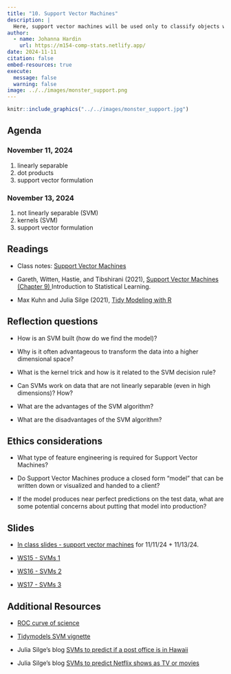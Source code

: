 ```yaml
---
title: "10. Support Vector Machines"
description: |
  Here, support vector machines will be used only to classify objects which can be categorized into one of exactly two classes.  As with other classification and regression methods, support vector machines as a method can be used more generally.  However, we will work to understand the mathematical derivation of the binary-classification SVM. 
author:
  - name: Johanna Hardin
    url: https://m154-comp-stats.netlify.app/  
date: 2024-11-11
citation: false
embed-resources: true
execute: 
  message: false
  warning: false
image: ../../images/monster_support.png
---
```



```r
knitr::include_graphics("../../images/monster_support.jpg")
```

## Agenda <i class="fas fa-calendar-alt" target="_blank"></i>

### November 11, 2024

1. linearly separable
2. dot products
3. support vector formulation

### November 13, 2024

1. not linearly separable (SVM)
2. kernels (SVM)
3. support vector formulation

## Readings <i class="fas fa-book-open"></i> 

* Class notes: <a href = "https://st47s.com/Math154/Notes/08-classification.html#support-vector-machines" target= "_blank">Support Vector Machines</a>

* Gareth, Witten, Hastie, and Tibshirani (2021), <a href = "https://www.statlearning.com/" target = "_blank">Support Vector Machines (Chapter 9) </a> Introduction to Statistical Learning.

* Max Kuhn and Julia Silge (2021), <a href = "https://www.tmwr.org/" target = "_blank">Tidy Modeling with R</a>


## Reflection questions <i class="fas fa-lightbulb"></i>

* How is an SVM built (how do we find the model)?

* Why is it often advantageous to transform the data into a higher dimensional space?

* What is the kernel trick and how is it related to the SVM decision rule?

* Can SVMs work on data that are not linearly separable (even in high dimensions)?  How?

* What are the advantages of the SVM algorithm?

* What are the disadvantages of the SVM algorithm?

## Ethics considerations <i class="fas fa-balance-scale"></i> 

* What type of feature engineering is required for Support Vector Machines?

* Do Support Vector Machines produce a closed form "model" that can be written down or visualized and handed to a client?

* If the model produces near perfect predictions on the test data, what are some potential concerns about putting that model into production?

## Slides <i class="fas fa-desktop"></i> 


* <a href = "https://m154-comp-stats.netlify.app/slides/2024-11-11-svm" target = "_blank">In class slides - support vector machines</a> for 11/11/24 + 11/13/24.

* <a href = "https://m154-comp-stats.netlify.app/handout/ws15_m154_f24_svm1.pdf" target = "_blank">WS15 - SVMs 1</a>

* <a href = "https://m154-comp-stats.netlify.app/handout/ws16_m154_f24_svm2.pdf" target = "_blank">WS16 - SVMs 2</a>


* <a href = "https://m154-comp-stats.netlify.app/handout/ws17_m154_f24_svm3.pdf" target = "_blank">WS17 - SVMs 3</a>


## Additional Resources <i class="fas fa-laptop"></i> 

* <a href = "http://simplystatistics.org/2013/08/01/the-roc-curves-of-science/" target = "_blank">ROC curve of science</a>

* <a href = "https://www.tidymodels.org/learn/work/tune-svm/" target = "_blank">Tidymodels SVM vignette</a>

* Julia Silge's blog <a href = "https://juliasilge.com/blog/hawaii-post-offices/" target = "_blank">SVMs to predict if a post office is in Hawaii</a>

* Julia Silge's blog <a href = "https://juliasilge.com/blog/netflix-titles/" target = "_blank">SVMs to predict Netflix shows as TV or movies</a>





